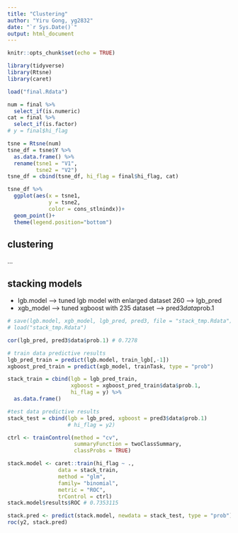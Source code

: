 ```yaml
---
title: "Clustering"
author: "Yiru Gong, yg2832"
date: "`r Sys.Date()`"
output: html_document
---
```


```r
knitr::opts_chunk$set(echo = TRUE)
```

```r
library(tidyverse)
library(Rtsne)
library(caret)
```


```r
load("final.Rdata")

num = final %>% 
  select_if(is.numeric)
cat = final %>% 
  select_if(is.factor)
# y = final$hi_flag

tsne = Rtsne(num)
tsne_df = tsne$Y %>% 
  as.data.frame() %>% 
  rename(tsne1 = "V1",
         tsne2 = "V2")
tsne_df = cbind(tsne_df, hi_flag = final$hi_flag, cat)
```

```r
tsne_df %>%
  ggplot(aes(x = tsne1, 
             y = tsne2,
             color = cons_stlnindx))+
  geom_point()+
  theme(legend.position="bottom")
```

## clustering

...


## stacking models

* lgb.model --> tuned lgb model with enlarged dataset 260 --> lgb_pred
* xgb_model --> tuned xgboost with 235 dataset --> pred3$data$prob.1

```r
# save(lgb.model, xgb_model, lgb_pred, pred3, file = "stack_tmp.Rdata")
# load("stack_tmp.Rdata")
```


```r
cor(lgb_pred, pred3$data$prob.1) # 0.7278

# train data predictive results
lgb_pred_train = predict(lgb.model, train_lgb[,-1])
xgboost_pred_train = predict(xgb_model, trainTask, type = "prob")

stack_train = cbind(lgb = lgb_pred_train, 
                    xgboost = xgboost_pred_train$data$prob.1,
                    hi_flag = y) %>% 
  as.data.frame()

#test data predictive results
stack_test = cbind(lgb = lgb_pred, xgboost = pred3$data$prob.1) 
                   # hi_flag = y2)
```

```r
ctrl <- trainControl(method = "cv",
                     summaryFunction = twoClassSummary,
                     classProbs = TRUE)

stack.model <- caret::train(hi_flag ~ .,
                data = stack_train,
                method = "glm",
                family= "binomial",
                metric = "ROC",
                trControl = ctrl)
stack.model$results$ROC # 0.7353115

stack.pred <- predict(stack.model, newdata = stack_test, type = "prob")[,2]
roc(y2, stack.pred)
```

